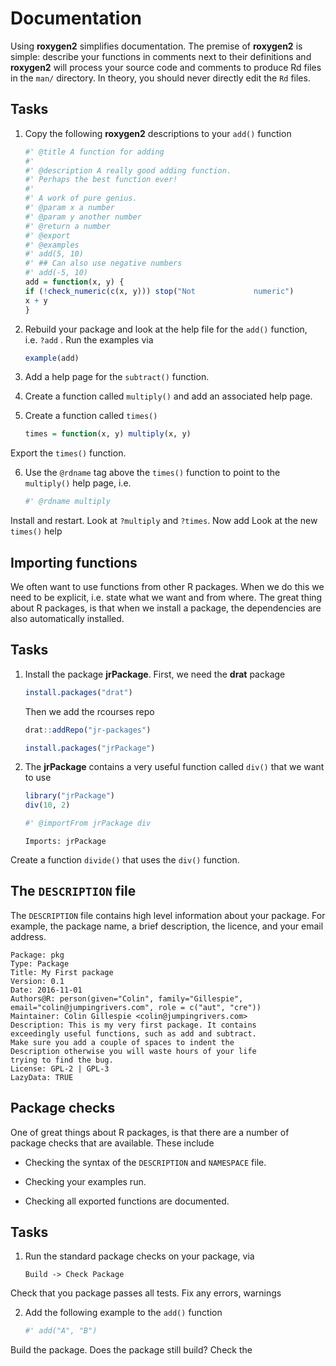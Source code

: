 # Documentation

Using **roxygen2** simplifies documentation\sidenote{The first package I wrote didn’t use \textbf{roxygen2} and it was a very painful experience.}. The premise of **roxygen2** is simple: describe your functions in comments next to their definitions and **roxygen2** will process your source code and comments to produce Rd files in the `man/` directory. In theory, you should never directly edit the `Rd` files.

## Tasks

1. Copy the following **roxygen2** descriptions to your `add()` function

   ```r
   #' @title A function for adding
   #'
   #' @description A really good adding function.
   #' Perhaps the best function ever!
   #'
   #' A work of pure genius.
   #' @param x a number
   #' @param y another number
   #' @return a number
   #' @export
   #' @examples
   #' add(5, 10)
   #' ## Can also use negative numbers
   #' add(-5, 10)
   add = function(x, y) {
   if (!check_numeric(c(x, y))) stop("Not             numeric")
   x + y
   }
   ```

2. Rebuild your package and look at the help file for the `add()` function, i.e. `?add` . Run the examples via
\begin{table}[b]
  \centering
  \begin{tabular}{@{} ll}
    \toprule
    Tag name & Description \\
    \midrule
    \texttt{@title} & Short title for documentation page. \\
    \texttt{@description} & Longer description page. Skip a line for a \\
    &\qquad new paragraph.\\
    \texttt{@param} & Function parameter description. \\
    \texttt{@inheritParams} & Use the parameter definition from another function. \\
    \texttt{@export} & Add the function to the \texttt{NAMESPACE} file.\\
    \texttt{@return} & What does the function return, e.g. a data frame. \\
    \texttt{@examples} & Function examples (will be run when building). \\
    \texttt{@rdname} & Point multiple functions to the same help file,\\
    & \qquad e.g. \texttt{?substr}. \\
    \texttt{@seealso} & Pointers to other documentation pages. \\
    \texttt{@importFrom} & Import functions from other packages. \\
    \bottomrule
  \end{tabular}
  \caption{Useful \textbf{roxygen2} tags for documenting functions.}\label{T1.1}
\end{table}
   ```r
   example(add)           
   ```              
3. Add a help page for the `subtract()` function\sidenote{Install and restart.}.

4. Create a function called `multiply()` and add an associated help page\sidenote{Install and restart.}.

5. Create a function called `times()`

   ```r
   times = function(x, y) multiply(x, y)
   ```

Export the `times()` function\sidenote{Install and restart.}.

6. Use the `@rdname` tag above the `times()` function to point to the `multiply()` help page, i.e.

   ```r
   #' @rdname multiply
   ```

Install and restart. Look at `?multiply` and `?times`. Now add \newline{\texttt{@examples} to the \texttt{times()} function.} Look at the new `times()` help \newline{page.}

## Importing functions

We often want to use functions from other R packages. When we do this we need to be explicit, i.e. state what we want and from where. The great thing about R packages, is that when we install a package, the dependencies are also automatically installed.

## Tasks

1. Install the package **jrPackage**. First, we need the **drat** package
   ```r
   install.packages("drat")
   ```
Then we add the rcourses repo\sidenote{Run the \texttt{.libPaths()} function to see the repository location.}
   ```r
   drat::addRepo("jr-packages")
   ```
\noindent{Then install as usual}
   ```r
   install.packages("jrPackage")
   ```

2. The **jrPackage** contains a very useful function called `div()` that we want to use

   ```r
   library("jrPackage")
   div(10, 2)
   ```
\noindent{To use the \texttt{div()} function within our package, we have to import it first}
   ```r
   #' @importFrom jrPackage div
   ```
\noindent{and add an entry to the \texttt{DESCRIPTION} file}

   ```
   Imports: jrPackage
   ```

Create a function `divide()` that uses the `div()` function.

## The `DESCRIPTION` file

The `DESCRIPTION` file contains high level information about your package. For example, the package name, a brief description, the licence,
and your email address.

\indent{Open the \texttt{DESCRIPTION} file and update fields with relevant information. An example is given below.}

```
Package: pkg
Type: Package
Title: My First package
Version: 0.1
Date: 2016-11-01
Authors@R: person(given="Colin", family="Gillespie",
email="colin@jumpingrivers.com", role = c("aut", "cre"))
Maintainer: Colin Gillespie <colin@jumpingrivers.com>
Description: This is my very first package. It contains
exceedingly useful functions, such as add and subtract.
Make sure you add a couple of spaces to indent the
Description otherwise you will waste hours of your life
trying to find the bug.
License: GPL-2 | GPL-3
LazyData: TRUE
```

## Package checks

One of great things about R packages, is that there are a number of package checks that are available. These include

- Checking the syntax of the `DESCRIPTION` and `NAMESPACE` file.

- Checking your examples run.

- Checking all exported functions are documented.

## Tasks

1. Run the standard package checks on your package, via

   ```
   Build -> Check Package
   ```

Check that you package passes all tests\sidenote{CTRL + E.}. Fix any errors, warnings \newline{or notes.}

2. Add the following example to the `add()` function

   ```r
   #' add("A", "B")
   ```

Build the package. Does the package still build? Check the \newline{package. Does the package pass all tests?}
